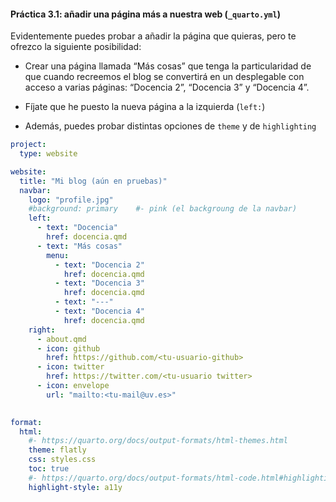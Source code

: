 ::: {.callout-tip collapse="true" appearance="default" icon="false"}

#### Práctica 3.1: añadir una página más a nuestra web (`_quarto.yml`)

Evidentemente puedes probar a añadir la página que quieras, pero te ofrezco la siguiente posibilidad:

- Crear una página llamada "Más cosas" que tenga la particularidad de que cuando recreemos el blog se convertirá en un desplegable con acceso a varias páginas: "Docencia 2", "Docencia 3" y "Docencia 4".

- Fíjate que he puesto la nueva página a la izquierda (`left: `)

- Además, puedes probar distintas opciones de `theme` y de `highlighting`


```yaml
project:
  type: website

website:
  title: "Mi blog (aún en pruebas)"
  navbar:
    logo: "profile.jpg"
    #background: primary    #- pink (el backgroung de la navbar)
    left: 
      - text: "Docencia"
        href: docencia.qmd
      - text: "Más cosas"
        menu:
          - text: "Docencia 2"
            href: docencia.qmd
          - text: "Docencia 3"
            href: docencia.qmd
          - text: "---"
          - text: "Docencia 4"
            href: docencia.qmd
    right:
      - about.qmd
      - icon: github
        href: https://github.com/<tu-usuario-github>
      - icon: twitter
        href: https://twitter.com/<tu-usuario twitter>
      - icon: envelope
        url: "mailto:<tu-mail@uv.es>"
 

format:
  html:
    #- https://quarto.org/docs/output-formats/html-themes.html
    theme: flatly  
    css: styles.css
    toc: true
    #- https://quarto.org/docs/output-formats/html-code.html#highlighting
    highlight-style: a11y
```
:::

